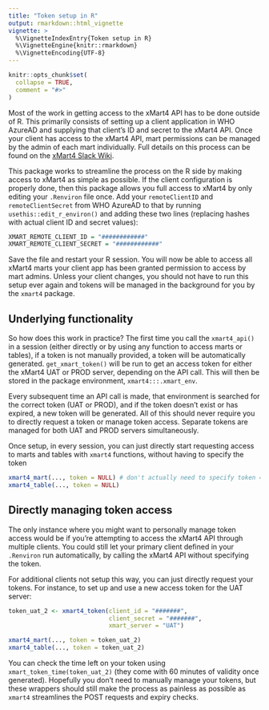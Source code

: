```yaml
---
title: "Token setup in R"
output: rmarkdown::html_vignette
vignette: >
  %\VignetteIndexEntry{Token setup in R}
  %\VignetteEngine{knitr::rmarkdown}
  %\VignetteEncoding{UTF-8}
---
```


```r
knitr::opts_chunk$set(
  collapse = TRUE,
  comment = "#>"
)
```

Most of the work in getting access to the xMart4 API has to be done outside of R.
This primarily consists of setting up a client application in WHO AzureAD and
supplying that client's ID and secret to the xMart4 API. Once your client has
access to the xMart4 API, mart permissions can be managed by the admin of
each mart individually. Full details on this process can be found on the [xMart4
Slack Wiki](https://xmartcollaboration.slack.com/files/TJF6QTLE4/F019WGZSSD7?origin_team=TJF6QTLE4).

This package works to streamline the process on the R side by making access to
xMart4 as simple as possible. If the client configuration is properly done, then
this package allows you full access to xMart4 by only editing your `.Renviron`
file once. Add your `remoteClientID` and `remoteClientSecret` from WHO AzureAD to
that by running `usethis::edit_r_environ()` and adding these two lines (replacing
hashes with actual client ID and secret values):

```r
XMART_REMOTE_CLIENT_ID = "############"
XMART_REMOTE_CLIENT_SECRET = "############"
```
Save the file and restart your R session. You will now be able to access all 
xMart4 marts your client app has been granted permission to access by mart admins.
Unless your client changes, you should not have to run this setup ever again and
tokens will be managed in the background for you by the `xmart4` package.

## Underlying functionality

So how does this work in practice? The first time you call the `xmart4_api()` in
a session (either directly or by using any function to access marts or tables),
if a token is not manually provided, a token will be automatically generated. `get_xmart_token()`
will be run to get an access token for either the xMart4 UAT or PROD server, depending
on the API call. This will then be stored in the package environment, `xmart4:::.xmart_env`.

Every subsequent time an API call is made, that environment is searched for the
correct token (UAT or PROD), and if the token doesn't exist or has expired, a new
token will be generated. All of this should never require you to directly
request a token or manage token access. Separate tokens are managed for both
UAT and PROD servers simultaneously.

Once setup, in every session, you can just directly start requesting access to marts and
tables with `xmart4` functions, without having to specify the token

```r
xmart4_mart(..., token = NULL) # don't actually need to specify token = NULL, it's the default
xmart4_table(..., token = NULL)
```

## Directly managing token access

The only instance where you might want to personally manage token access would be
if you're attempting to access the xMart4 API through multiple clients. You could
still let your primary client defined in your `.Renviron` run automatically, by
calling the xMart4 API without specifying the token.

For additional clients not setup this way, you can just directly request your tokens.
For instance, to set up and use a new access token for the UAT server:
```r
token_uat_2 <- xmart4_token(client_id = "#######",
                            client_secret = "#######",
                            xmart_server = "UAT")

xmart4_mart(..., token = token_uat_2)
xmart4_table(..., token = token_uat_2)
```
You can check the time left on your token using `xmart_token_time(token_uat_2)`
(they come with 60 minutes of validity once generated).
Hopefully you don't need to manually manage your tokens, but these wrappers
should still make the process as painless as possible as `xmart4` streamlines the
POST requests and expiry checks.
